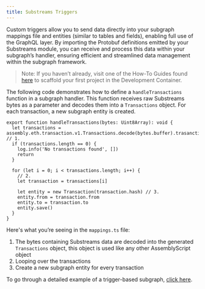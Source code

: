 ```yaml
---
title: Substreams Triggers
---
```


Custom triggers allow you to send data directly into your subgraph mappings file and entities (similar to tables and fields), enabling full use of the GraphQL layer. By importing the Protobuf definitions emitted by your Substreams module, you can receive and process this data within your subgraph’s handler, ensuring efficient and streamlined data management within the subgraph framework.

> Note: If you haven’t already, visit one of the How-To Guides found [here](./introduction) to scaffold your first project in the Development Container.

The following code demonstrates how to define a `handleTransactions` function in a subgraph handler. This function receives raw Substreams bytes as a parameter and decodes them into a `Transactions` object. For each transaction, a new subgraph entity is created.

```tsx
export function handleTransactions(bytes: Uint8Array): void {
  let transactions = assembly.eth.transaction.v1.Transactions.decode(bytes.buffer).trasanctions // 1.
  if (transactions.length == 0) {
    log.info('No transactions found', [])
    return
  }

  for (let i = 0; i < transactions.length; i++) {
    // 2.
    let transaction = transactions[i]

    let entity = new Transaction(transaction.hash) // 3.
    entity.from = transaction.from
    entity.to = transaction.to
    entity.save()
  }
}
```

Here's what you’re seeing in the `mappings.ts` file:

1. The bytes containing Substreams data are decoded into the generated `Transactions` object, this object is used like any other AssemblyScript object
2. Looping over the transactions
3. Create a new subgraph entity for every transaction

To go through a detailed example of a trigger-based subgraph, [click here](./triggers-example).

